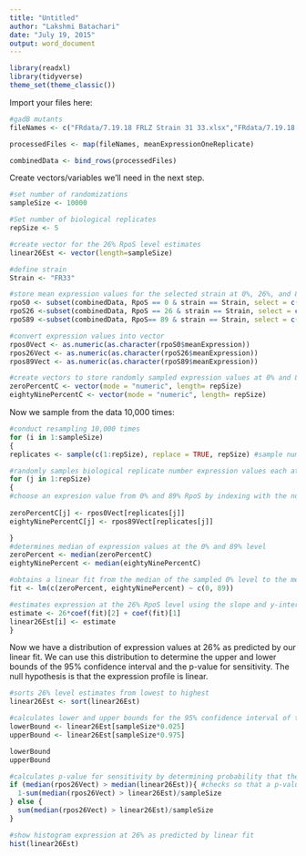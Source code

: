 ```yaml
---
title: "Untitled"
author: "Lakshmi Batachari"
date: "July 19, 2015"
output: word_document
---
```

```r
library(readxl)
library(tidyverse)
theme_set(theme_classic())
```

Import your files here:
```r

#gadB mutants
fileNames <- c("FRdata/7.19.18 FRLZ Strain 31 33.xlsx","FRdata/7.19.18 FRLZ Strain 32 30.xlsx", "FRdata/7.20.18 FRLZ Strain 31 33.xlsx", "FRdata/7.20.18 FRLZ Strain 32 30.xlsx", "FRdata/7.23.18 FRLZ Strain 31 33.xlsx", "FRdata/7.23.18 FRLZ Strain 32 30.xlsx", "FRdata/7.26.18 FRLZ Strain 31 33.xlsx", "FRdata/7.26.18 FRLZ Strain 32 30.xlsx", "FRdata/7.27.18 FRLZ Strain 31 33.xlsx", "FRdata/7.27.18 FRLZ Strain 32 30.xlsx")

processedFiles <- map(fileNames, meanExpressionOneReplicate)

combinedData <- bind_rows(processedFiles)
```

Create vectors/variables we'll need in the next step. 
```r
#set number of randomizations
sampleSize <- 10000

#Set number of biological replicates
repSize <- 5

#create vector for the 26% RpoS level estimates
linear26Est <- vector(length=sampleSize)

#define strain
Strain <- "FR33"

#store mean expression values for the selected strain at 0%, 26%, and 89%
rpoS0 <- subset(combinedData, RpoS == 0 & strain == Strain, select = c(meanExpression))
rpoS26 <-subset(combinedData, RpoS == 26 & strain == Strain, select = c(meanExpression))
rpoS89 <-subset(combinedData, RpoS== 89 & strain == Strain, select = c(meanExpression))

#convert expression values into vector
rpos0Vect <- as.numeric(as.character(rpoS0$meanExpression))
rpos26Vect <- as.numeric(as.character(rpoS26$meanExpression))
rpos89Vect <- as.numeric(as.character(rpoS89$meanExpression))

#create vectors to store randomly sampled expression values at 0% and 89%
zeroPercentC <- vector(mode = "numeric", length= repSize)
eightyNinePercentC <- vector(mode = "numeric", length= repSize)
```


Now we sample from the data 10,000 times:
```r
#conduct resampling 10,000 times
for (i in 1:sampleSize) 
{
replicates <- sample(c(1:repSize), replace = TRUE, repSize) #sample numbers the same number of times as biological replicates with replacement. This vector will be used to randomly pick an expression value from the vector containing all our of experimental values

#randomly samples biological replicate number expression values each at 0% and 89%
for (j in 1:repSize) 
{
#choose an expresion value from 0% and 89% RpoS by indexing with the number that was randomly sampled and stored in the vector 'replicates'
  
zeroPercentC[j] <- rpos0Vect[replicates[j]] 
eightyNinePercentC[j] <- rpos89Vect[replicates[j]] 

}
#determines median of expression values at the 0% and 89% level
zeroPercent <- median(zeroPercentC) 
eightyNinePercent <- median(eightyNinePercentC)

#obtains a linear fit from the median of the sampled 0% level to the median of the 89% level 
fit <- lm(c(zeroPercent, eightyNinePercent) ~ c(0, 89))

#estimates expression at the 26% RpoS level using the slope and y-intercept of the linear fit, stores estimates in vector
estimate <- 26*coef(fit)[2] + coef(fit)[1]
linear26Est[i] <- estimate
}
```


Now we have a distribution of expression values at 26% as predicted by our linear fit. We can use this distribution to determine the upper and lower bounds of the 95% confidence interval and the p-value for sensitivity. The null hypothesis is that the expression profile is linear. 

```r
#sorts 26% level estimates from lowest to highest
linear26Est <- sort(linear26Est)

#calculates lower and upper bounds for the 95% confidence interval of the expression at 26% RpoS and prints
lowerBound <- linear26Est[sampleSize*0.025]
upperBound <- linear26Est[sampleSize*0.975]

lowerBound
upperBound

#calculates p-value for sensitivity by determining probability that the median 26% RpoS value will fall outside of the 95% confidence interval
if (median(rpos26Vect) > median(linear26Est)){ #checks so that a p-value will always be generated instead of 1-p
  1-sum(median(rpos26Vect) > linear26Est)/sampleSize
} else {
  sum(median(rpos26Vect) > linear26Est)/sampleSize
}

#show histogram expression at 26% as predicted by linear fit
hist(linear26Est)


```

